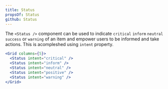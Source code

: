 ```yaml
---
title: Status
propsOf: Status
github: Status
---
```


The `<Status />` component can be used to indicate `critical` `inform` `neutral` `success` or `warning` of an item and empower users to be informed and take actions. This is acompleshed using `intent` property.

```jsx
<Grid columns={5}>
  <Status intent="critical" />
  <Status intent="inform" />
  <Status intent="neutral" />
  <Status intent="positive" />
  <Status intent="warning" />
</Grid>
```
